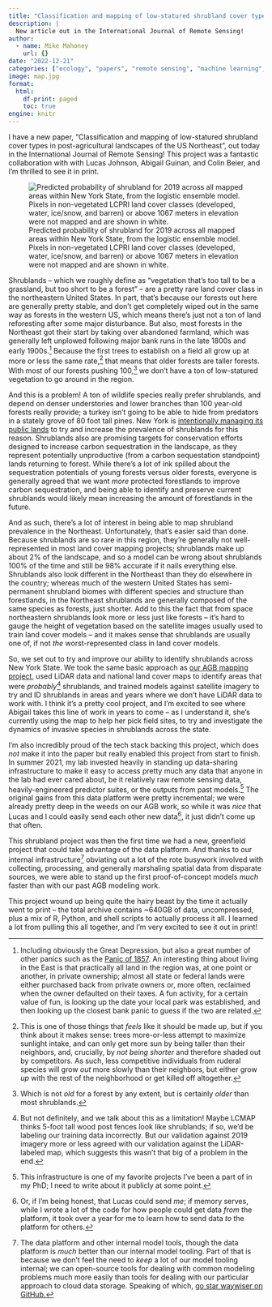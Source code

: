 ```yaml
---
title: "Classification and mapping of low-statured shrubland cover types in post-agricultural landscapes of the US Northeast"
description: |
  New article out in the International Journal of Remote Sensing!
author:
  - name: Mike Mahoney
    url: {}
date: "2022-12-21"
categories: ["ecology", "papers", "remote sensing", "machine learning", "earth science", "environmental science", "shrubland"]
image: map.jpg
format: 
  html:
    df-print: paged
    toc: true
engine: knitr
---
```


I have a new paper, "Classification and mapping of low-statured shrubland cover types in post-agricultural landscapes of the US Northeast", out today in the International Journal of Remote Sensing! This project was a fantastic collaboration with with Lucas Johnson, Abigail Guinan, and Colin Beier, and I'm thrilled to see it in print.

![Predicted probability of shrubland for 2019 across all mapped areas within New York State, from the logistic ensemble model. Pixels in non-vegetated LCPRI land cover classes (developed, water, ice/snow, and barren) or above 1067 meters in elevation were not mapped and are shown in white.](map.jpg){fig-alt="A map of predicted shrubland probabilities for all of New York State."}

Shrublands -- which we roughly define as "vegetation that's too tall to be a grassland, but too short to be a forest" -- are a pretty rare land cover class in the northeastern United States. In part, that's because our forests out here are generally pretty stable, and don't get completely wiped out in the same way as forests in the western US, which means there's just not a ton of land reforesting after some major disturbance. But also, most forests in the Northeast got their start by taking over abandoned farmland, which was generally left unplowed following major bank runs in the late 1800s and early 1900s.^[Including obviously the Great Depression, but also a great number of other panics such as the [Panic of 1857](https://en.wikipedia.org/wiki/Panic_of_1857). An interesting thing about living in the East is that practically all land in the region was, at one point or another, in private ownership; almost all state or federal lands were either purchased back from private owners or, more often, reclaimed when the owner defaulted on their taxes. A fun activity, for a certain value of fun, is looking up the date your local park was established, and then looking up the closest bank panic to guess if the two are related.] Because the first trees to establish on a field all grow up at more or less the same rate,^[This is one of those things that *feels* like it should be made up, but if you think about it makes sense: trees more-or-less attempt to maximize sunlight intake, and can only get more sun by being taller than their neighbors, and, crucially, by *not being shorter* and therefore shaded out by competitors. As such, less competitive individuals from ruderal species will grow *out* more slowly than their neighbors, but either grow *up* with the rest of the neighborhood or get killed off altogether.] that means that older forests are taller forests. With most of our forests pushing 100,^[Which is not *old* for a forest by any extent, but is certainly *older* than most shrublands.] we don't have a ton of low-statured vegetation to go around in the region.

And this is a problem! A ton of wildlife species really prefer shrublands, and depend on denser understories and lower branches than 100 year-old forests really provide; a turkey isn't going to be able to hide from predators in a stately grove of 80 foot tall pines. New York is [intentionally managing its public lands](https://www.dec.ny.gov/outdoor/104218.html) to try and increase the prevalence of shrublands for this reason. Shrublands also are promising targets for conservation efforts designed to increase carbon sequestration in the landscape, as they represent potentially unproductive (from a carbon sequestation standpoint) lands returning to forest. While there's a lot of ink spilled about the sequestration potentials of young forests versus older forests, everyone is generally agreed that we want *more* protected forestlands to improve carbon sequestration, and being able to identify and preserve current shrublands would likely mean increasing the amount of forestlands in the future.

And as such, there's a lot of interest in being able to map shrubland prevalence in the Northeast. Unfortunately, that's easier said than done. Because shrublands are so rare in this region, they're generally not well-represented in most land cover mapping projects; shrublands make up about 2% of the landscape, and so a model can be wrong about shrublands 100% of the time and still be 98% accurate if it nails everything else. Shrublands also look different in the Northeast than they do elsewhere in the country; whereas much of the western United States has semi-permanent shrubland biomes with different species and structure than forestlands, in the Northeast shrublands are generally composed of the same species as forests, just shorter. Add to this the fact that from space northeastern shrublands look more or less just like forests -- it's hard to gauge the height of vegetation based on the satellite images usually used to train land cover models -- and it makes sense that shrublands are usually one of, if not *the* worst-represented class in land cover models.

So, we set out to try and improve our ability to identify shrublands across New York State. We took the same basic approach as [our AGB mapping project](2022-11-07-agb/), used LiDAR data and national land cover maps to identify areas that were *probably*^[But not definitely, and we talk about this as a limitation! Maybe LCMAP thinks 5-foot tall wood post fences look like shrublands; if so, we'd be labeling our training data incorrectly. But our validation against 2019 imagery more or less agreed with our validation against the LiDAR-labeled map, which suggests this wasn't that big of a problem in the end.] shrublands, and trained models against satellite imagery to try and ID shrublands in areas and years where we don't have LiDAR data to work with. I think it's a pretty cool project, and I'm excited to see where Abigail takes this line of work in years to come -- as I understand it, she's currently using the map to help her pick field sites, to try and investigate the dynamics of invasive species in shrublands across the state.

I'm also incredibly proud of the tech stack backing this project, which does *not* make it into the paper but really enabled this project from start to finish. In summer 2021, my lab invested heavily in standing up data-sharing infrastructure to make it easy to access pretty much any data that anyone in the lab had ever cared about, be it relatively raw remote sensing data, heavily-engineered predictor suites, or the outputs from past models.^[This infrastructure is one of my favorite projects I've been a part of in my PhD; I need to write about it publicly at some point.] The original gains from this data platform were pretty incremental; we were already pretty deep in the weeds on our AGB work, so while it was *nice* that Lucas and I could easily send each other new data^[Or, if I'm being honest, that Lucas could send *me*; if memory serves, while I wrote a lot of the code for how people could get data *from* the platform, it took over a year for me to learn how to send data *to* the platform for others.], it just didn't come up that often.

This shrubland project was then the first time we had a new, greenfield project that could take advantage of the data platform. And thanks to our internal infrastructure^[The data platform and other internal model tools, though the data platform is *much* better than our internal model tooling. Part of that is because we don't feel the need to *keep* a lot of our model tooling internal; we can open-source tools for dealing with common modeling problems much more easily than tools for dealing with our particular approach to cloud data storage. Speaking of which, [go star waywiser on GitHub.](https://github.com/mikemahoney218/waywiser/)] obviating out a lot of the rote busywork involved with collecting, processing, and generally marshaling spatial data from disparate sources, we were able to stand up the first proof-of-concept models *much* faster than with our past AGB modeling work.

This project wound up being quite the hairy beast by the time it actually went to print -- the total archive contains \~640GB of data, uncompressed, plus a mix of R, Python, and shell scripts to actually process it all. I learned a lot from pulling this all together, and I'm very excited to see it out in print!
